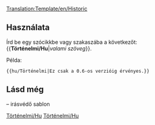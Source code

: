 <noinclude>[[Translation:Template/en/Historic]]</noinclude><includeonly>{{ambox
| type  = content
| text  = <strong>Történelmi tartalom</strong><br/>Ezen lap vagy szakasz tartalma már nem érvényes az OpenTTD jelenlegi verziójára. Ugyanakkor ne bántsd, hadd mutassa ennek a wikinek mint dokumentációnak a történelmét.<br/>
{{{1|}}}
}}</includeonly><noinclude>

==Használata==
Írd be egy szócikkbe vagy szakaszába a következőt: <nowiki>{{</nowiki>'''Történelmi/Hu'''|''valami szöveg''<nowiki>}}</nowiki>.

Példa:
<pre>{{hu/Történelmi|Ez csak a 0.6-os verzióig érvényes.}}</pre>
{{hu/Történelmi|Ez csak a 0.6-os verzióig érvényes.}}
==Lásd még==
{{s|Historical}} – irásvédő sablon

[[Category:hu/Sablonok|Történelmi/Hu]][[Category:hu/Üzenet dobozok|Történelmi/Hu]]</noinclude>